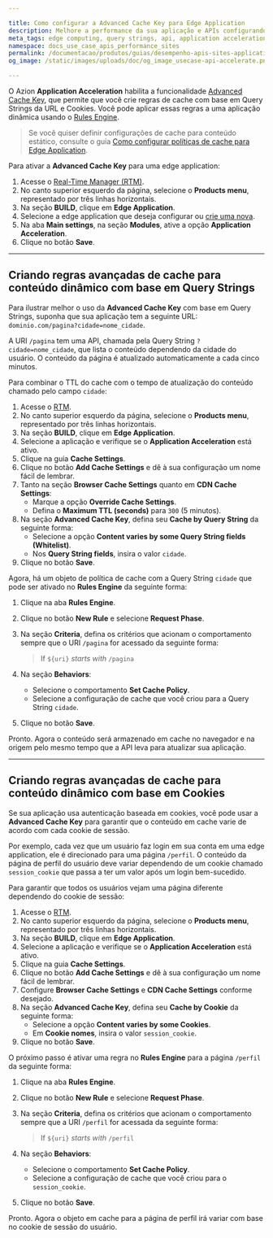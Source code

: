 ```yaml
---

title: Como configurar a Advanced Cache Key para Edge Application
description: Melhore a performance da sua aplicação e APIs configurando políticas de cache de uma página dependendo da Query String ou Cookie com Application Acceleration para Edge Application.
meta_tags: edge computing, query strings, api, application acceleration, cache
namespace: docs_use_case_apis_performance_sites
permalink: /documentacao/produtos/guias/desempenho-apis-sites-application-acceleration/
og_image: /static/images/uploads/doc/og_image_usecase-api-accelerate.png

---
```


O Azion **Application Acceleration** habilita a funcionalidade [Advanced Cache Key](/pt-br/documentacao/produtos/edge-application/application-acceleration/#advanced-cache-key), que permite que você crie regras de cache com base em Query Strings da URL e Cookies. Você pode aplicar essas regras a uma aplicação dinâmica usando o [Rules Engine](/pt-br/documentacao/produtos/edge-application/rules-engine/).

> Se você quiser definir configurações de cache para conteúdo estático, consulte o guia [Como configurar políticas de cache para Edge Application](/pt-br/documentacao/produtos/guias/edge-caching/).

Para ativar a **Advanced Cache Key** para uma edge application:

1. Acesse o [Real-Time Manager (RTM)](https://manager.azion.com/).
2. No canto superior esquerdo da página, selecione o **Products menu**, representado por três linhas horizontais.
3. Na seção **BUILD**, clique em **Edge Application**.
4. Selecione a edge application que deseja configurar ou [crie uma nova](/pt-br/documentacao/produtos/ponto-de-partida/).
5. Na aba **Main settings**, na seção **Modules**, ative a opção **Application Acceleration**.
6. Clique no botão **Save**.

---

## Criando regras avançadas de cache para conteúdo dinâmico com base em Query Strings

Para ilustrar melhor o uso da **Advanced Cache Key** com base em Query Strings, suponha que sua aplicação tem a seguinte URL: `dominio.com/pagina?cidade=nome_cidade`.

A URI `/pagina` tem uma API, chamada pela Query String `?cidade=nome_cidade`, que lista o conteúdo dependendo da cidade do usuário. O conteúdo da página é atualizado automaticamente a cada cinco minutos.

Para combinar o TTL do cache com o tempo de atualização do conteúdo chamado pelo campo `cidade`:

1. Acesse o [RTM](https://manager.azion.com/).
2. No canto superior esquerdo da página, selecione o **Products menu**, representado por três linhas horizontais.
3. Na seção **BUILD**, clique em **Edge Application**.
4. Selecione a aplicação e verifique se o **Application Acceleration** está ativo.
5. Clique na guia **Cache Settings**.
6. Clique no botão **Add Cache Settings** e dê à sua configuração um nome fácil de lembrar.
7. Tanto na seção **Browser Cache Settings** quanto em **CDN Cache Settings**:
   - Marque a opção **Override Cache Settings**.
   - Defina o **Maximum TTL (seconds)** para `300` (5 minutos).
8. Na seção **Advanced Cache Key**, defina seu **Cache by Query String** da seguinte forma:
   - Selecione a opção **Content varies by some Query String fields (Whitelist)**.
   - Nos **Query String fields**, insira o valor `cidade`.
9. Clique no botão **Save**.

Agora, há um objeto de política de cache com a Query String `cidade` que pode ser ativado no **Rules Engine** da seguinte forma:

1. Clique na aba **Rules Engine**.
2. Clique no botão **New Rule** e selecione **Request Phase**.
3. Na seção **Criteria**, defina os critérios que acionam o comportamento sempre que o URI `/pagina` for acessado da seguinte forma:

   > If `${uri}` *starts with* `/pagina`

4. Na seção **Behaviors**:
   - Selecione o comportamento **Set Cache Policy**.
   - Selecione a configuração de cache que você criou para a Query String `cidade`.
5. Clique no botão **Save**.

Pronto. Agora o conteúdo será armazenado em cache no navegador e na origem pelo mesmo tempo que a API leva para atualizar sua aplicação.

---

## Criando regras avançadas de cache para conteúdo dinâmico com base em Cookies

Se sua aplicação usa autenticação baseada em cookies, você pode usar a **Advanced Cache Key** para garantir que o conteúdo em cache varie de acordo com cada cookie de sessão.

Por exemplo, cada vez que um usuário faz login em sua conta em uma edge application, ele é direcionado para uma página `/perfil`. O conteúdo da página de perfil do usuário deve variar dependendo de um cookie chamado `session_cookie` que passa a ter um valor após um login bem-sucedido.

Para garantir que todos os usuários vejam uma página diferente dependendo do cookie de sessão:

1. Acesse o [RTM](https://manager.azion.com/).
2. No canto superior esquerdo da página, selecione o **Products menu**, representado por três linhas horizontais.
3. Na seção **BUILD**, clique em **Edge Application**.
4. Selecione a aplicação e verifique se o **Application Acceleration** está ativo.
5. Clique na guia **Cache Settings**.
6. Clique no botão **Add Cache Settings** e dê à sua configuração um nome fácil de lembrar.
7. Configure **Browser Cache Settings** e **CDN Cache Settings** conforme desejado.
8. Na seção **Advanced Cache Key**, defina seu **Cache by Cookie** da seguinte forma:
   - Selecione a opção **Content varies by some Cookies**.
   - Em **Cookie nomes**, insira o valor `session_cookie`.
9. Clique no botão **Save**.

O próximo passo é ativar uma regra no **Rules Engine** para a página `/perfil` da seguinte forma:

1. Clique na aba **Rules Engine**.
2. Clique no botão **New Rule** e selecione **Request Phase**.
3. Na seção **Criteria**, defina os critérios que acionam o comportamento sempre que a URI `/perfil` for acessada da seguinte forma:

   > If `${uri}` *starts with* `/perfil`

4. Na seção **Behaviors**:
   - Selecione o comportamento **Set Cache Policy**.
   - Selecione a configuração de cache que você criou para o `session_cookie`.
5. Clique no botão **Save**.

Pronto. Agora o objeto em cache para a página de perfil irá variar com base no cookie de sessão do usuário.


